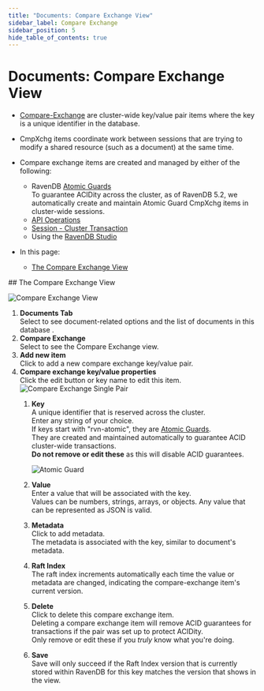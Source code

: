 ```yaml
---
title: "Documents: Compare Exchange View"
sidebar_label: Compare Exchange
sidebar_position: 5
hide_table_of_contents: true
---
```



# Documents: Compare Exchange View
<Admonition type="note" title="Note">

* [Compare-Exchange](../../../client-api/operations/compare-exchange/overview) are cluster-wide key/value pair items where the key 
  is a unique identifier in the database.

* CmpXchg items coordinate work between sessions that are 
  trying to modify a shared resource (such as a document) at the same time.

* Compare exchange items are created and managed by either of the following:
  * RavenDB [Atomic Guards](../../../client-api/session/cluster-transaction/atomic-guards)  
    To guarantee ACIDity across the cluster, 
    as of RavenDB 5.2, we automatically create and maintain Atomic Guard CmpXchg items in cluster-wide sessions.  
  * [API Operations](../../../client-api/operations/compare-exchange/overview)
  * [Session - Cluster Transaction](../../../client-api/session/cluster-transaction/overview)
  * Using the [RavenDB Studio](../../../studio/database/documents/compare-exchange-view#the-compare-exchange-view)

* In this page:
  * [The Compare Exchange View](../../../studio/database/documents/compare-exchange-view#the-compare-exchange-view)

</Admonition>
## The Compare Exchange View

![Compare Exchange View](./assets/compare-exchange-view.png)

1. **Documents Tab**  
   Select to see document-related options and the list of documents in this database .  
2. **Compare Exchange**  
   Select to see the Compare Exchange view.  
3. **Add new item**  
   Click to add a new compare exchange key/value pair.  
4. **Compare exchange key/value properties**  
   Click the edit button or key name to edit this item.  
    ![Compare Exchange Single Pair](./assets/compare-exchange-single-pair.png)
    1. **Key**  
       A unique identifier that is reserved across the cluster.  
       Enter any string of your choice.  
        <Admonition type="info" title="Atomic Guards" id="atomic-guards" href="#atomic-guards">
        If keys start with "rvn-atomic", they are [Atomic Guards](../../../client-api/session/cluster-transaction/atomic-guards).  
        They are created and maintained automatically to guarantee ACID cluster-wide transactions.  
        **Do not remove or edit these** as this will disable ACID guarantees.  
        
        ![Atomic Guard](./assets/compare-exchange-atomic-guard.png)

        </Admonition>
    2. **Value**  
       Enter a value that will be associated with the key.  
       Values can be numbers, strings, arrays, or objects. Any value that can be represented as JSON is valid.
    3. **Metadata**  
       Click to add metadata.  
       The metadata is associated with the key, similar to document's metadata.  
    4. **Raft Index**  
       The raft index increments automatically each time the value or metadata are changed, indicating the compare-exchange item's 
       current version.  
    5. **Delete**  
       Click to delete this compare exchange item.  
       <Admonition type="warning" title="Warning" id="warning" href="#warning">
       Deleting a compare exchange item will remove ACID guarantees for transactions if the pair was set up to protect ACIDity.  
       Only remove or edit these if you _truly_ know what you're doing.  
       </Admonition>
    6. **Save**  
       Save will only succeed if the Raft Index version that is currently stored within RavenDB for this key 
       matches the version that shows in the view.  




